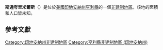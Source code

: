 {{noteTA
|G1=USState
|G2=地名
|G3=Unit
}}
{{Infobox settlement
|official_name            = 斯通夸里米爾斯
|native_name = Stone Quarry Mills
|settlement_type          = [[非建制地區|非建制地區]]
|image_skyline            = 
|imagesize                = 
|pushpin_map              = USA Indiana
|pushpin_label            = 斯通夸里米爾斯
|pushpin_label_position   = top
|pushpin_map_caption      = 斯通夸里米爾斯在印地安納州的位置
|subdivision_type         = [[世界政區索引|國家]]
|subdivision_type1        = [[美国州份|州份]]
|subdivision_type2        = [[印地安納州行政区划|縣]]
|subdivision_name         = [[美国|美国]]
|subdivision_name1        = [[印地安納州|印地安納州]]
|subdivision_name2        = [[亨利縣_(印地安納州)|亨利縣]]
|elevation_ft             = 942
|elevation_m              = 287
|area_total_km2           = 
|area_total_sq_mi         = 
|area_land_km2            = 
|area_land_sq_mi          = 
|area_water_km2           = 
|area_water_sq_mi         = 
|population_as_of         = 2010
|population_footnotes     = 
|population_total         = 
|population_metro         = 
|population_density_km2   = auto
|population_density_sq_mi = auto
|timezone                 = [[北美东部时区|北美东部时区]]
|utc_offset               = -5
|coordinates              = {{coord|39|50|00|N|85|28|00|W|display=inline,title}}
| coor_pinpoint           = 
| coordinates_footnotes   = 
|timezone_DST             = EDT
|utc_offset_DST           = -4
|postal_code_type         = [[美國郵區編號|郵區編號]]
|postal_code              = 
|area_code                = {{link-en|电话区号765|Area code 765|765}}
|blank_name = [[地名信息系统|GNIS ID]]
|blank_info = 444211<ref name="GNIS">{{cite gnis|444211|Stone Quarry Mills}}</ref>
}}
'''斯通夸里米爾斯'''（{{lang-en|Stone Quarry Mills}}）是位於[[美國|美國]][[印地安納州|印地安納州]][[亨利縣_(印地安納州)|亨利縣]]的一個[[非建制地區|非建制地區]]。該地的面積和人口皆未知。

== 參考文獻 ==
{{reflist}}

{{亨利縣 (印地安納州)}}

{{DEFAULTSORT:Stone Quarry Mills}}
[[Category:印地安納州非建制地區|Category:印地安納州非建制地區]]
[[Category:亨利縣非建制地區_(印地安納州)|Category:亨利縣非建制地區 (印地安納州)]]

{{Indiana-geo-stub}}